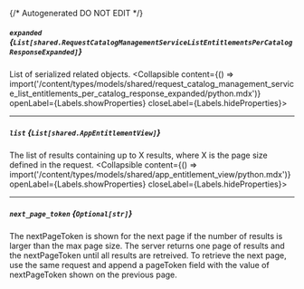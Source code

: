 {/* Autogenerated DO NOT EDIT  */}

##### `expanded` *{`List[shared.RequestCatalogManagementServiceListEntitlementsPerCatalogResponseExpanded]`}*
List of serialized related objects.
<Collapsible content={() => import('/content/types/models/shared/request_catalog_management_service_list_entitlements_per_catalog_response_expanded/python.mdx')} openLabel={Labels.showProperties} closeLabel={Labels.hideProperties}>
</Collapsible>

---
##### `list` *{`List[shared.AppEntitlementView]`}*
The list of results containing up to X results, where X is the page size defined in the request.
<Collapsible content={() => import('/content/types/models/shared/app_entitlement_view/python.mdx')} openLabel={Labels.showProperties} closeLabel={Labels.hideProperties}>
</Collapsible>

---
##### `next_page_token` *{`Optional[str]`}*
The nextPageToken is shown for the next page if the number of results is larger than the max page size.
 The server returns one page of results and the nextPageToken until all results are retreived.
 To retrieve the next page, use the same request and append a pageToken field with the value of nextPageToken shown on the previous page.


